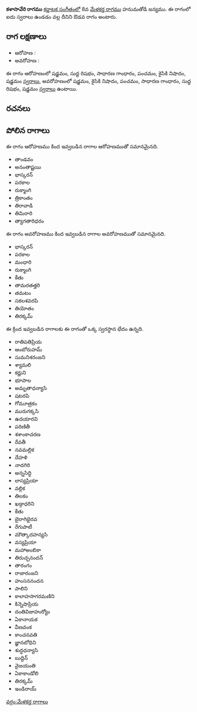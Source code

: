{{Infobox ragam
	| name          	= కళాసావేరి
	| synonym	    	= 
	| mela          	= 
	| chakra        	= 
	| janaka        	= 
	| type          	= ఔడవ
	| arohanam      	= {{svaraC|S|R1|G2|P|N2|S'}} 
	| avarohanam    	= {{svaraC|S'|N2|P|G2|R1|S}}
	| jeeva         	=
	| chhaya        	=
	| nyasa         	=
	| vishesha      	= 
	| equivalent  		= 
}}
{{కర్ణాటక సంగీత రాగాలు}}
'''కళాసావేరి రాగము''' [[కర్ణాటక సంగీతం]]లో 8వ [[మేళకర్త రాగము]] హనుమతోడి జన్యము.  ఈ రాగంలో ఐదు స్వరాలు ఉండడం వల్ల దీనిని ఔడవ రాగం అంటారు.


==రాగ లక్షణాలు==


* ఆరోహణ : {{svaraC|S|R1|G2|P|N2|S'}} 
* అవరోహణ : {{svaraC|S'|N2|P|G2|R1|S}}

ఈ రాగం ఆరోహణంలో షడ్జమం, సుద్ద రిషభం, సాధారణ గాంధారం, పంచమం, కైసికి నిషాదం, షడ్జమం [[స్వరాలు]], అవరోహణంలో షడ్జమం, కైసికి నిషాదం, పంచమం, సాధారణ గాంధారం, సుద్ద రిషభం, షడ్జమం [[స్వరాలు]] ఉంటాయి.

==రచనలు==



==పోలిన రాగాలు==
ఈ రాగం ఆరోహణము కింద ఇవ్వబడిన రాగాల ఆరోహణముతో సమానమైనది.
* తాండవం
* అనంతాష్టయి
* భాస్కరన్
* పరకాల
* రుక్మాంగి
* త్రికాంతం
* తిరావాడి
* తిమిరారి
* త్యాగతారిధరం

ఈ రాగం అవరోహణము కింద ఇవ్వబడిన రాగాల అవరోహణముతో సమానమైనది.
* భాస్కరన్
* పరకాల
* మంధారి
* రుక్మాంగి
* కేతు
* తామరతత్తరి
* తమటం
* సకలశవరపి
* తియోతం
* తిరక్కమ్

ఈ క్రింద ఇవ్వబడిన రాగాలకు ఈ రాగంతో ఒక్క స్వరస్థాన భేదం ఉన్నది.
* రాతిపతిప్రియ
* ఆంబోరుహమ్
* సుమనిశరంజని
* శ్యామలి
* కర్ణుని
* భూపాల
* అమృతాధన్యాసి
* షటరపి
* గోమూత్రకం
* మురుగక్కసి
* ఉదయారవి
* పరిణితీ
* శశాంకాచరణ
* రేవతీ
* నవమల్లిక
* దేహళి
* నాదగిరి
* అన్నసిద్ధి
* లాస్యప్రియా
* వల్లిక
* తిలకం
* ఖడ్గాధరిని
* కేతు
* బైరాగిభైరవ
* రేగుపాటీ
* మౌత్కాదహన్యసి
* వస్యప్రియా
* మహాఅంబికా
* తిరుచ్చనందన్
* తారంగం
* రాజారంజని
* హంసననందన
* పాలిని
* కాలాహసాగరమణిని
* కిన్నెషాప్రియ
* దంతివిజాహుర్యోం
* ఏకానాయక
* వీణవంక
* కాంచనవతి
* జ్ఞానబోధిని
* శుద్ధధన్యాసి
* బుద్దిన్
* వైజయంతి
* ఏకాకాండోలి
* తిరక్కమ్
* ఇండిరాయ్



[[వర్గం:మేళకర్త రాగాలు]]